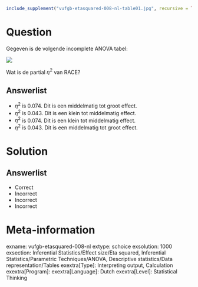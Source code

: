 ```r
include_supplement("vufgb-etasquared-008-nl-table01.jpg", recursive = TRUE)
```

Question
========

Gegeven is de volgende incomplete ANOVA tabel:

![](vufgb-etasquared-008-nl-table01.jpg)
  
Wat is de partial $\eta^{2}$ van RACE?  
  
Answerlist
----------
* $\eta^{2}$ is 0.074. Dit is een middelmatig tot groot effect.
* $\eta^{2}$ is 0.043. Dit is een klein tot middelmatig effect.
* $\eta^{2}$ is 0.074. Dit is een klein tot middelmatig effect.
* $\eta^{2}$ is 0.043. Dit is een middelmatig tot groot effect.

Solution
========

Answerlist
----------
* Correct
* Incorrect
* Incorrect
* Incorrect

Meta-information
================
exname: vufgb-etasquared-008-nl
extype: schoice
exsolution: 1000
exsection: Inferential Statistics/Effect size/Eta squared, Inferential Statistics/Parametric Techniques/ANOVA, Descriptive statistics/Data representation/Tables
exextra[Type]: Interpreting output, Calculation
exextra[Program]: 
exextra[Language]: Dutch
exextra[Level]: Statistical Thinking
